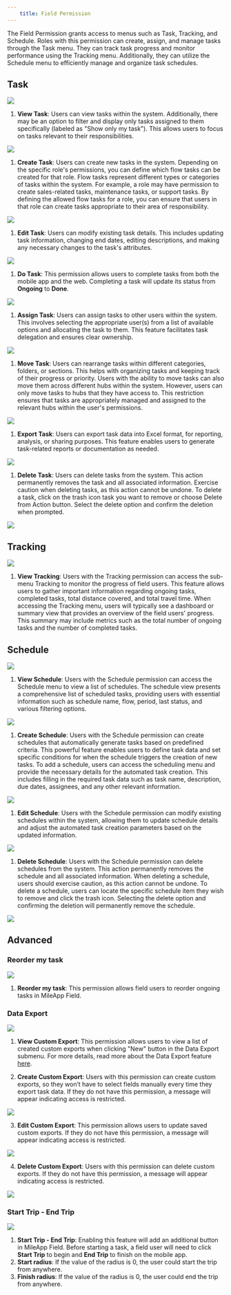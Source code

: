 ```yaml
---
    title: Field Permission
---
```

The Field Permission grants access to menus such as Task, Tracking, and Schedule. Roles with this permission can create, assign, and manage tasks through the Task menu. They can track task progress and monitor performance using the Tracking menu. Additionally, they can utilize the Schedule menu to efficiently manage and organize task schedules.

## Task

![](https://t3837933.p.clickup-attachments.com/t3837933/81f01ba2-d165-40d3-97b4-9d1bdf47fe01/image.png)

1. **View Task**: Users can view tasks within the system. Additionally, there may be an option to filter and display only tasks assigned to them specifically (labeled as "Show only my task"). This allows users to focus on tasks relevant to their responsibilities.

![](https://t3837933.p.clickup-attachments.com/t3837933/1da69e65-bb47-4b7d-ab00-34fe2574b214/image.png)

1. **Create Task**: Users can create new tasks in the system. Depending on the specific role's permissions, you can define which flow tasks can be created for that role. Flow tasks represent different types or categories of tasks within the system. For example, a role may have permission to create sales-related tasks, maintenance tasks, or support tasks. By defining the allowed flow tasks for a role, you can ensure that users in that role can create tasks appropriate to their area of responsibility.

![](https://t3837933.p.clickup-attachments.com/t3837933/0673b18a-9dcc-4418-8ad8-d8fd248429a8/image.png)

1. **Edit Task**: Users can modify existing task details. This includes updating task information, changing end dates, editing descriptions, and making any necessary changes to the task's attributes.

![](https://t3837933.p.clickup-attachments.com/t3837933/3b66f072-b895-4c72-9aca-af25c0a856b3/image.png)

1. **Do Task**: This permission allows users to complete tasks from both the mobile app and the web. Completing a task will update its status from **Ongoing** to **Done**.

![](https://t3837933.p.clickup-attachments.com/t3837933/db0729d4-1dfe-4b52-bda0-3f218d50cc85/image.png)

1. **Assign Task**: Users can assign tasks to other users within the system. This involves selecting the appropriate user(s) from a list of available options and allocating the task to them. This feature facilitates task delegation and ensures clear ownership.

![](https://t3837933.p.clickup-attachments.com/t3837933/688d1b2b-7ab7-4c77-b126-1910458593af/image.png)

1. **Move Task**: Users can rearrange tasks within different categories, folders, or sections. This helps with organizing tasks and keeping track of their progress or priority. Users with the ability to move tasks can also move them across different hubs within the system. However, users can only move tasks to hubs that they have access to. This restriction ensures that tasks are appropriately managed and assigned to the relevant hubs within the user's permissions.

![](https://t3837933.p.clickup-attachments.com/t3837933/c83b0c05-b24a-439f-8139-f2ad7987971a/image.png)

1. **Export Task**: Users can export task data into Excel format, for reporting, analysis, or sharing purposes. This feature enables users to generate task-related reports or documentation as needed.

![](https://t3837933.p.clickup-attachments.com/t3837933/18cb667c-581b-4d4c-ad78-2824566247c5/image.png)

1. **Delete Task**: Users can delete tasks from the system. This action permanently removes the task and all associated information. Exercise caution when deleting tasks, as this action cannot be undone. To delete a task, click on the trash icon task you want to remove or choose Delete from Action button. Select the delete option and confirm the deletion when prompted.

![](https://t3837933.p.clickup-attachments.com/t3837933/3cd0a0ac-3cdc-4da8-a27f-924e63c844f4/image.png)

## Tracking

![](https://t3837933.p.clickup-attachments.com/t3837933/9d4b601e-9653-4219-84f2-ea15f9e8816e/image.png)

1. **View Tracking**: Users with the Tracking permission can access the sub-menu Tracking to monitor the progress of field users. This feature allows users to gather important information regarding ongoing tasks, completed tasks, total distance covered, and total travel time. When accessing the Tracking menu, users will typically see a dashboard or summary view that provides an overview of the field users' progress. This summary may include metrics such as the total number of ongoing tasks and the number of completed tasks.

## Schedule

![](https://t3837933.p.clickup-attachments.com/t3837933/94041649-11cc-4bab-afeb-7eafbde55909/image.png)

1. **View Schedule**: Users with the Schedule permission can access the Schedule menu to view a list of schedules. The schedule view presents a comprehensive list of scheduled tasks, providing users with essential information such as schedule name, flow, period, last status, and various filtering options.

![](https://t3837933.p.clickup-attachments.com/t3837933/4585f491-738e-4759-aed8-8c886138be0a/image.png)

1. **Create Schedule**: Users with the Schedule permission can create schedules that automatically generate tasks based on predefined criteria. This powerful feature enables users to define task data and set specific conditions for when the schedule triggers the creation of new tasks. To add a schedule, users can access the scheduling menu and provide the necessary details for the automated task creation. This includes filling in the required task data such as task name, description, due dates, assignees, and any other relevant information.

![](https://t3837933.p.clickup-attachments.com/t3837933/9e07c910-46f9-48e7-bf4d-42c7bc90b0db/image.png)

1. **Edit Schedule**: Users with the Schedule permission can modify existing schedules within the system, allowing them to update schedule details and adjust the automated task creation parameters based on the updated information.

![](https://t3837933.p.clickup-attachments.com/t3837933/63a1c1b1-2a49-4f38-845c-022493d7b452/image.png)

1. **Delete Schedule**: Users with the Schedule permission can delete schedules from the system. This action permanently removes the schedule and all associated information. When deleting a schedule, users should exercise caution, as this action cannot be undone. To delete a schedule, users can locate the specific schedule item they wish to remove and click the trash icon. Selecting the delete option and confirming the deletion will permanently remove the schedule.

![](https://t3837933.p.clickup-attachments.com/t3837933/d102e62e-37fe-4eb6-b13d-a94cfcb5f8e9/image.png)
## Advanced
### Reorder my task
![](https://t3837933.p.clickup-attachments.com/t3837933/7548b6fa-9c06-41ed-903b-74f4e09ba5fd/image.png)

1. **Reorder my task**: This permission allows field users to reorder ongoing tasks in MileApp Field.

### Data Export
![](https://t3837933.p.clickup-attachments.com/t3837933/510a0539-22fa-4aba-ba20-53c5ea77c434/image.png)

1. **View Custom Export**: This permission allows users to view a list of created custom exports when clicking "New" button in the Data Export submenu. For more details, read more about the Data Export feature [here](https://doc.clickup.com/3837933/p/h/3n3zd-81962/aa00834626ae24f/3n3zd-250096).

2. **Create Custom Export**: Users with this permission can create custom exports, so they won’t have to select fields manually every time they export task data. If they do not have this permission, a message will appear indicating access is restricted.

![](https://t3837933.p.clickup-attachments.com/t3837933/3367a8cf-9e7b-42c5-8b5a-90051f6ddeb0/image.png)

3. **Edit Custom Export**: This permission allows users to update saved custom exports. If they do not have this permission, a message will appear indicating access is restricted.

![](https://t3837933.p.clickup-attachments.com/t3837933/eb9ca7ff-e4e6-47a1-8775-ce8d35c59da4/image.png)

4. **Delete Custom Export**: Users with this permission can delete custom exports. If they do not have this permission, a message will appear indicating access is restricted.

![](https://t3837933.p.clickup-attachments.com/t3837933/1878ed52-ad00-4551-9713-a0b1992a9e50/image.png)

###   

### Start Trip - End Trip

![](https://t3837933.p.clickup-attachments.com/t3837933/f16dfe3b-102a-466a-8e0c-e83a2b907946/image.png)

1. **Start Trip - End Trip**: Enabling this feature will add an additional button in MileApp Field. Before starting a task, a field user will need to click **Start Trip** to begin and **End Trip** to finish on the mobile app.
2. **Start radius**: If the value of the radius is 0, the user could start the trip from anywhere.
3. **Finish radius**: If the value of the radius is 0, the user could end the trip from anywhere.
